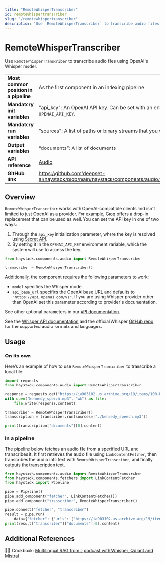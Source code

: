 ```yaml
---
title: "RemoteWhisperTranscriber"
id: remotewhispertranscriber
slug: "/remotewhispertranscriber"
description: "Use `RemoteWhisperTranscriber` to transcribe audio files using OpenAI's Whisper model."
---
```


# RemoteWhisperTranscriber

Use `RemoteWhisperTranscriber` to transcribe audio files using OpenAI's Whisper model.

|  |  |
| --- | --- |
| **Most common position in a pipeline** | As the first component in an indexing pipeline                                                 |
| **Mandatory init variables**           | "api_key": An OpenAI API key. Can be set with an environment variable `OPENAI_API_KEY`.        |
| **Mandatory run variables**            | “sources”: A list of paths or binary streams that you want to transcribe                       |
| **Output variables**                   | “documents”: A list of documents                                                               |
| **API reference**                      | [Audio](/reference/audio-api)                                                                         |
| **GitHub link**                        | https://github.com/deepset-ai/haystack/blob/main/haystack/components/audio/whisper_remote.py |

## Overview

`RemoteWhisperTranscriber` works with OpenAI-compatible clients and isn't limited to just OpenAI as a provider. For example, [Groq](https://console.groq.com/docs/speech-text) offers a drop-in replacement that can be used as well. You can set the API key in one of two ways:

1. Through the `api_key` initialization parameter, where the key is resolved using [Secret API](../../concepts/secret-management.mdx).
2. By setting it in the `OPENAI_API_KEY` environment variable, which the system will use to access the key.

```python
from haystack.components.audio import RemoteWhisperTranscriber

transcriber = RemoteWhisperTranscriber()
```

Additionally, the component requires the following parameters to work:

- `model` specifies the Whisper model.
- `api_base_url` specifies the OpenAI base URL and defaults to `"https://api.openai.com/v1"`. If you are using Whisper provider other than OpenAI set this parameter according to provider's documentation.

See other optional parameters in our [API documentation](/reference/audio-api).

See the [Whisper API documentation](https://platform.openai.com/docs/guides/speech-to-text) and the official Whisper [GitHub repo](https://github.com/openai/whisper) for the supported audio formats and languages.

## Usage

### On its own

Here’s an example of how to use `RemoteWhisperTranscriber` to transcribe a local file:

```python
import requests
from haystack.components.audio import RemoteWhisperTranscriber

response = requests.get("https://ia903102.us.archive.org/19/items/100-Best--Speeches/EK_19690725_64kb.mp3")
with open("kennedy_speech.mp3", "wb") as file:
    file.write(response.content)

transcriber = RemoteWhisperTranscriber()
transcription = transcriber.run(sources=["./kennedy_speech.mp3"])

print(transcription["documents"][0].content)
```

### In a pipeline

The pipeline below fetches an audio file from a specified URL and transcribes it. It first retrieves the audio file using `LinkContentFetcher`, then transcribes the audio into text with `RemoteWhisperTranscriber`, and finally outputs the transcription text.

```python
from haystack.components.audio import RemoteWhisperTranscriber
from haystack.components.fetchers import LinkContentFetcher
from haystack import Pipeline

pipe = Pipeline()
pipe.add_component("fetcher", LinkContentFetcher())
pipe.add_component("transcriber", RemoteWhisperTranscriber())

pipe.connect("fetcher", "transcriber")
result = pipe.run(
    data={"fetcher": {"urls": ["https://ia903102.us.archive.org/19/items/100-Best--Speeches/EK_19690725_64kb.mp3"]}})
print(result["transcriber"]["documents"][0].content)

```

## Additional References

:cook: Cookbook: [Multilingual RAG from a podcast with Whisper, Qdrant and Mistral](https://haystack.deepset.ai/cookbook/multilingual_rag_podcast)
